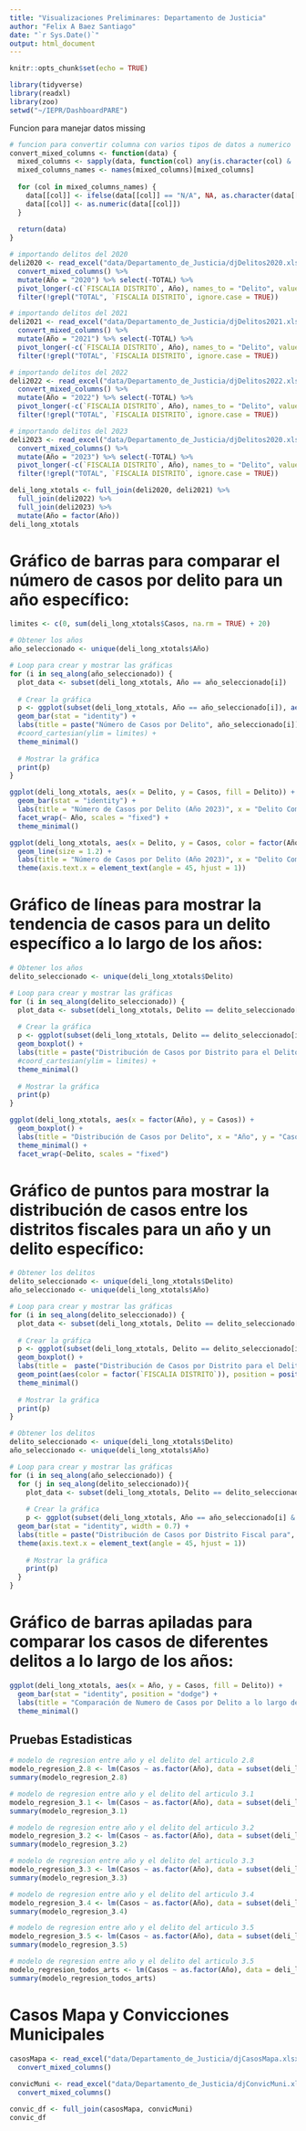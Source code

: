 ```yaml
---
title: "Visualizaciones Preliminares: Departamento de Justicia"
author: "Felix A Baez Santiago"
date: "`r Sys.Date()`"
output: html_document
---
```


```r
knitr::opts_chunk$set(echo = TRUE)
```

```r
library(tidyverse)
library(readxl)
library(zoo)
setwd("~/IEPR/DashboardPARE")
```

Funcion para manejar datos missing
```r
# funcion para convertir columna con varios tipos de datos a numerico
convert_mixed_columns <- function(data) {
  mixed_columns <- sapply(data, function(col) any(is.character(col) & !is.na(as.numeric(col))))
  mixed_columns_names <- names(mixed_columns)[mixed_columns]
  
  for (col in mixed_columns_names) {
    data[[col]] <- ifelse(data[[col]] == "N/A", NA, as.character(data[[col]]))
    data[[col]] <- as.numeric(data[[col]])
  }
  
  return(data)
}
```

```r
# importando delitos del 2020
deli2020 <- read_excel("data/Departamento_de_Justicia/djDelitos2020.xlsx") %>% 
  convert_mixed_columns() %>%
  mutate(Año = "2020") %>% select(-TOTAL) %>%
  pivot_longer(-c(`FISCALIA DISTRITO`, Año), names_to = "Delito", values_to = "Casos") %>%
  filter(!grepl("TOTAL", `FISCALIA DISTRITO`, ignore.case = TRUE))

# importando delitos del 2021
deli2021 <- read_excel("data/Departamento_de_Justicia/djDelitos2021.xlsx") %>%
  convert_mixed_columns() %>%
  mutate(Año = "2021") %>% select(-TOTAL) %>% 
  pivot_longer(-c(`FISCALIA DISTRITO`, Año), names_to = "Delito", values_to = "Casos") %>%
  filter(!grepl("TOTAL", `FISCALIA DISTRITO`, ignore.case = TRUE))

# importando delitos del 2022
deli2022 <- read_excel("data/Departamento_de_Justicia/djDelitos2022.xlsx") %>%
  convert_mixed_columns() %>%
  mutate(Año = "2022") %>% select(-TOTAL) %>%
  pivot_longer(-c(`FISCALIA DISTRITO`, Año), names_to = "Delito", values_to = "Casos") %>%
  filter(!grepl("TOTAL", `FISCALIA DISTRITO`, ignore.case = TRUE))

# importando delitos del 2023
deli2023 <- read_excel("data/Departamento_de_Justicia/djDelitos2020.xlsx") %>%
  convert_mixed_columns() %>%
  mutate(Año = "2023") %>% select(-TOTAL) %>%
  pivot_longer(-c(`FISCALIA DISTRITO`, Año), names_to = "Delito", values_to = "Casos") %>%
  filter(!grepl("TOTAL", `FISCALIA DISTRITO`, ignore.case = TRUE))

deli_long_xtotals <- full_join(deli2020, deli2021) %>% 
  full_join(deli2022) %>%
  full_join(deli2023) %>%
  mutate(Año = factor(Año))
deli_long_xtotals
```

# Gráfico de barras para comparar el número de casos por delito para un año específico:
```r
limites <- c(0, sum(deli_long_xtotals$Casos, na.rm = TRUE) + 20)

# Obtener los años
año_seleccionado <- unique(deli_long_xtotals$Año)

# Loop para crear y mostrar las gráficas
for (i in seq_along(año_seleccionado)) {
  plot_data <- subset(deli_long_xtotals, Año == año_seleccionado[i])
  
  # Crear la gráfica
  p <- ggplot(subset(deli_long_xtotals, Año == año_seleccionado[i]), aes(x = Delito, y = Casos, fill = Delito)) +
  geom_bar(stat = "identity") +
  labs(title = paste("Número de Casos por Delito", año_seleccionado[i]), x = "Delito Cometido", y = "Número de Casos", fill = "Delito Cometido") +
  #coord_cartesian(ylim = limites) +
  theme_minimal()
  
  # Mostrar la gráfica
  print(p)
}
```


```r
ggplot(deli_long_xtotals, aes(x = Delito, y = Casos, fill = Delito)) +
  geom_bar(stat = "identity") +
  labs(title = "Número de Casos por Delito (Año 2023)", x = "Delito Cometido", y = "Número de Casos", fill = "Delito Cometido") +
  facet_wrap(~ Año, scales = "fixed") +
  theme_minimal()
```

```r
ggplot(deli_long_xtotals, aes(x = Delito, y = Casos, color = factor(Año), group = Año)) +
  geom_line(size = 1.2) +
  labs(title = "Número de Casos por Delito (Año 2023)", x = "Delito Cometido", y = "Número de Casos", fill = "Año") +
  theme(axis.text.x = element_text(angle = 45, hjust = 1))
```

# Gráfico de líneas para mostrar la tendencia de casos para un delito específico a lo largo de los años:
```r
# Obtener los años
delito_seleccionado <- unique(deli_long_xtotals$Delito)

# Loop para crear y mostrar las gráficas
for (i in seq_along(delito_seleccionado)) {
  plot_data <- subset(deli_long_xtotals, Delito == delito_seleccionado[i])
  
  # Crear la gráfica
  p <- ggplot(subset(deli_long_xtotals, Delito == delito_seleccionado[i]), aes(x = factor(Año), y = Casos)) +
  geom_boxplot() +
  labs(title = paste("Distribución de Casos por Distrito para el Delito", delito_seleccionado[i]), x = "Año", y = "Casos") +
  #coord_cartesian(ylim = limites) +
  theme_minimal()
  
  # Mostrar la gráfica
  print(p)
}
```


```r
ggplot(deli_long_xtotals, aes(x = factor(Año), y = Casos)) +
  geom_boxplot() +
  labs(title = "Distribución de Casos por Delito", x = "Año", y = "Casos") +
  theme_minimal() +
  facet_wrap(~Delito, scales = "fixed")
```

# Gráfico de puntos para mostrar la distribución de casos entre los distritos fiscales para un año y un delito específico:
```r
# Obtener los delitos
delito_seleccionado <- unique(deli_long_xtotals$Delito)
año_seleccionado <- unique(deli_long_xtotals$Año)

# Loop para crear y mostrar las gráficas
for (i in seq_along(delito_seleccionado)) {
  plot_data <- subset(deli_long_xtotals, Delito == delito_seleccionado[i])
  
  # Crear la gráfica
  p <- ggplot(subset(deli_long_xtotals, Delito == delito_seleccionado[i]), aes(x = factor(Año), y = Casos)) +
  geom_boxplot() +
  labs(title =  paste("Distribución de Casos por Distrito para el Delito", delito_seleccionado[i]), x = "Año", y = "Casos", color = "FISCALIA DISTRITO") +
  geom_point(aes(color = factor(`FISCALIA DISTRITO`)), position = position_jitter(width = 0.2), size = 2.5) +
  theme_minimal()
  
  # Mostrar la gráfica
  print(p)
}
```

```r
# Obtener los delitos
delito_seleccionado <- unique(deli_long_xtotals$Delito)
año_seleccionado <- unique(deli_long_xtotals$Año)

# Loop para crear y mostrar las gráficas
for (i in seq_along(año_seleccionado)) {
  for (j in seq_along(delito_seleccionado)){
    plot_data <- subset(deli_long_xtotals, Delito == delito_seleccionado[j] & Año == año_seleccionado[i])
  
    # Crear la gráfica
    p <- ggplot(subset(deli_long_xtotals, Año == año_seleccionado[i] & Delito == delito_seleccionado[j]), aes(x = `FISCALIA DISTRITO`, y = Casos, fill = `FISCALIA DISTRITO`)) +
  geom_bar(stat = "identity", width = 0.7) +
  labs(title = paste("Distribución de Casos por Distrito Fiscal para", delito_seleccionado[j], "en el", año_seleccionado[i]), x = "Fiscalía Distrito", y = "Casos", fill = "Distrito Fiscal") +
  theme(axis.text.x = element_text(angle = 45, hjust = 1))
  
    # Mostrar la gráfica
    print(p)
  }
}
```

# Gráfico de barras apiladas para comparar los casos de diferentes delitos a lo largo de los años:
```r
ggplot(deli_long_xtotals, aes(x = Año, y = Casos, fill = Delito)) +
  geom_bar(stat = "identity", position = "dodge") +
  labs(title = "Comparación de Numero de Casos por Delito a lo largo de los Años", x = "Año", y = "Casos", fill = "Delito") +
  theme_minimal()
```

## Pruebas Estadisticas
```r
# modelo de regresion entre año y el delito del articulo 2.8
modelo_regresion_2.8 <- lm(Casos ~ as.factor(Año), data = subset(deli_long_xtotals, Delito == "Art2.8"))
summary(modelo_regresion_2.8)

# modelo de regresion entre año y el delito del articulo 3.1
modelo_regresion_3.1 <- lm(Casos ~ as.factor(Año), data = subset(deli_long_xtotals, Delito == "Art3.1"))
summary(modelo_regresion_3.1)

# modelo de regresion entre año y el delito del articulo 3.2
modelo_regresion_3.2 <- lm(Casos ~ as.factor(Año), data = subset(deli_long_xtotals, Delito == "Art3.2"))
summary(modelo_regresion_3.2)

# modelo de regresion entre año y el delito del articulo 3.3
modelo_regresion_3.3 <- lm(Casos ~ as.factor(Año), data = subset(deli_long_xtotals, Delito == "Art3.3"))
summary(modelo_regresion_3.3)

# modelo de regresion entre año y el delito del articulo 3.4
modelo_regresion_3.4 <- lm(Casos ~ as.factor(Año), data = subset(deli_long_xtotals, Delito == "Art3.4"))
summary(modelo_regresion_3.4)

# modelo de regresion entre año y el delito del articulo 3.5
modelo_regresion_3.5 <- lm(Casos ~ as.factor(Año), data = subset(deli_long_xtotals, Delito == "Art3.5"))
summary(modelo_regresion_3.5)

# modelo de regresion entre año y el delito del articulo 3.5
modelo_regresion_todos_arts <- lm(Casos ~ as.factor(Año), data = deli_long_xtotals)
summary(modelo_regresion_todos_arts)
```
# Casos Mapa y Convicciones Municipales
```r
casosMapa <- read_excel("data/Departamento_de_Justicia/djCasosMapa.xlsx") %>% 
  convert_mixed_columns()
  
convicMuni <- read_excel("data/Departamento_de_Justicia/djConvicMuni.xlsx") %>% 
  convert_mixed_columns()

convic_df <- full_join(casosMapa, convicMuni)
convic_df
```

```r

```

```r

```

```r

```

```r

```

```r

```

```r

```

```r

```

```r

```

```r

```

```r

```

```r

```

```r

```

```r

```

```r

```

